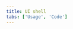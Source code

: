 ```yaml
---
title: UI shell
tabs: ['Usage', 'Code']
---
```


<ComponentCode
  name="Experimental UI Shell"
  component="ui-shell"
  variation="ui-shell--side-nav-fixed"
  experimental
  hasReactVersion
  hasAngularVersion="?path=/story/ui-shell--together"
/>
